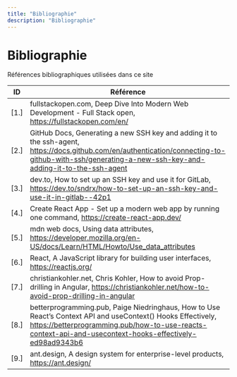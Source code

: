 ```yaml
---
title: "Bibliographie"
description: "Bibliographie"
---
```


# Bibliographie

<figcaption>Références bibliographiques utilisées dans ce site</figcaption>


| ID | Référence
|---|---|
| <a id="r1">[1.]</a>   | fullstackopen.com, Deep Dive Into Modern Web Development - Full Stack open, https://fullstackopen.com/en/ |
| <a id="r2">[2.]</a>   | GitHub Docs, Generating a new SSH key and adding it to the ssh-agent, https://docs.github.com/en/authentication/connecting-to-github-with-ssh/generating-a-new-ssh-key-and-adding-it-to-the-ssh-agent|
| <a id="r3">[3.]</a>   | dev.to, How to set up an SSH key and use it for GitLab, https://dev.to/sndrx/how-to-set-up-an-ssh-key-and-use-it-in-gitlab--42p1 |
| <a id="r4">[4.]</a>   | Create React App - Set up a modern web app by running one command, https://create-react-app.dev/ |
| <a id="r5">[5.]</a>   | mdn web docs, Using data attributes, https://developer.mozilla.org/en-US/docs/Learn/HTML/Howto/Use_data_attributes |
| <a id="r6">[6.]</a>   | React, A JavaScript library for building user interfaces, https://reactjs.org/ |
| <a id="r7">[7.]</a>   | christiankohler.net, Chris Kohler, How to avoid Prop-drilling in Angular, https://christiankohler.net/how-to-avoid-prop-drilling-in-angular |
| <a id="r8">[8.]</a>   | betterprogramming.pub, Paige Niedringhaus, How to Use React’s Context API and useContext() Hooks Effectively, https://betterprogramming.pub/how-to-use-reacts-context-api-and-usecontext-hooks-effectively-ed98ad9343b6 |
| <a id="r9">[9.]</a>   | ant.design, A design system for enterprise-level products, https://ant.design/ |
<!-- > 
| <a id="r10">[10.]</a> |  |
| <a id="r11">[11.]</a> |  |
| <a id="r12">[12.]</a> |  |
| <a id="r13">[13.]</a> |  |
| <a id="r14">[14.]</a> |  |
| <a id="r15">[15.]</a> |  |
| <a id="r16">[16.]</a> |  |
| <a id="r17">[17.]</a> |  |
| <a id="r18">[18.]</a> |  |
| <a id="r19">[19.]</a> |  |
| <a id="r20">[20.]</a> |  |
| <a id="r21">[21.]</a> |  |
| <a id="r22">[22.]</a> |  |
| <a id="r23">[23.]</a> |  |
| <a id="r24">[24.]</a> |  |
| <a id="r25">[25.]</a> |  |
| <a id="r26">[26.]</a> |  |
| <a id="r27">[27.]</a> |  |
| <a id="r28">[28.]</a> |  |
| <a id="r29">[29.]</a> |  |
| <a id="r30">[30.]</a> |  |
| <a id="r31">[31.]</a> |  |
| <a id="r32">[32.]</a> |  |
| <a id="r33">[33.]</a> |  |
| <a id="r34">[34.]</a> |  |
| <a id="r35">[35.]</a> |  |
| <a id="r36">[36.]</a> |  |
| <a id="r37">[37.]</a> |  |
| <a id="r38">[38.]</a> |  |
| <a id="r39">[39.]</a> |  |
| <a id="r40">[40.]</a> |  |
| <a id="r41">[41.]</a> |  |
| <a id="r42">[42.]</a> |  |
| <a id="r43">[43.]</a> |  |
| <a id="r44">[44.]</a> |  |
| <a id="r45">[45.]</a> |  |
| <a id="r46">[46.]</a> |  |
| <a id="r47">[47.]</a> |  |
| <a id="r48">[48.]</a> |  |
| <a id="r49">[49.]</a> |  | 
| <a id="r50">[50.]</a> |  |  -->